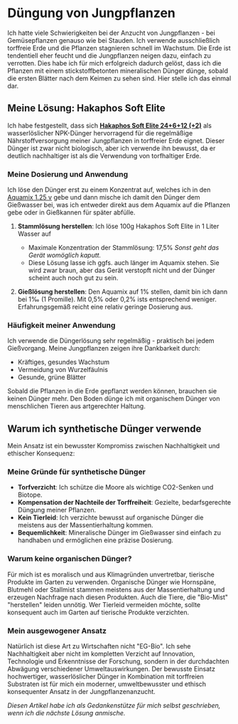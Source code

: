 
# Düngung von Jungpflanzen

Ich hatte viele Schwierigkeiten bei der Anzucht von Jungpflanzen - bei
Gemüsepflanzen genauso wie bei Stauden. Ich verwende ausschließlich torffreie
Erde und die Pflanzen stagnieren schnell im Wachstum. Die Erde ist tendentiell
eher feucht und die Jungpflanzen neigen dazu, einfach zu verrotten. Dies habe
ich für mich erfolgreich dadurch gelöst, dass ich die Pflanzen mit einem
stickstoffbetonten mineralischen Dünger dünge, sobald die ersten Blätter nach
dem Keimen zu sehen sind. Hier stelle ich das einmal dar.

## Meine Lösung: Hakaphos Soft Elite

Ich habe festgestellt, dass sich <a href={anwendungshinweiseHakaphosUrl}>**Hakaphos Soft Elite 24+6+12 (+2)**</a>
als wasserlöslicher NPK-Dünger hervorragend für die regelmäßige
Nährstoffversorgung meiner Jungpflanzen in torffreier Erde eignet. Dieser Dünger
ist zwar nicht biologisch, aber ich verwende ihn bewusst, da er deutlich
nachhaltiger ist als die Verwendung von torfhaltiger Erde.

### Meine Dosierung und Anwendung

Ich löse den Dünger erst zu einem Konzentrat auf, welches ich in den
[Aquamix 1.25 v](https://www.birchmeier.com/de/content/produkte/aquamix-1-25-v/index.php)
gebe und dann mische ich damit den Dünger dem Gießwasser bei, was ich entweder
direkt aus dem Aquamix auf die Pflanzen gebe oder in Gießkannen für später
abfülle.

1. **Stammlösung herstellen**: Ich löse 100g Hakaphos Soft Elite in 1 Liter
   Wasser auf

   - Maximale Konzentration der Stammlösung: 17,5% _Sonst geht das Gerät
     womöglich kaputt._
   - Diese Lösung lasse ich ggfs. auch länger im Aquamix stehen. Sie wird zwar
     braun, aber das Gerät verstopft nicht und der Dünger scheint auch noch gut
     zu sein.

2. **Gießlösung herstellen**: Den Aquamix auf 1% stellen, damit bin ich dann bei
   1‰ (1 Promille). Mit 0,5% oder 0,2% ists entsprechend weniger.
   Erfahrungsgemäß reicht eine relativ geringe Dosierung aus.

### Häufigkeit meiner Anwendung

Ich verwende die Düngerlösung sehr regelmäßig - praktisch bei jedem Gießvorgang.
Meine Jungpflanzen zeigen ihre Dankbarkeit durch:

- Kräftiges, gesundes Wachstum
- Vermeidung von Wurzelfäulnis
- Gesunde, grüne Blätter

Sobald die Pflanzen in die Erde gepflanzt werden können, brauchen sie keinen
Dünger mehr. Den Boden dünge ich mit organischem Dünger von menschlichen Tieren
aus artgerechter Haltung.

## Warum ich synthetische Dünger verwende

Mein Ansatz ist ein bewusster Kompromiss zwischen Nachhaltigkeit und ethischer
Konsequenz:

### Meine Gründe für synthetische Dünger

- **Torfverzicht**: Ich schütze die Moore als wichtige CO2-Senken und Biotope.
- **Kompensation der Nachteile der Torffreiheit**: Gezielte, bedarfsgerechte
  Düngung meiner Pflanzen.
- **Kein Tierleid**: Ich verzichte bewusst auf organische Dünger die meistens
  aus der Massentierhaltung kommen.
- **Bequemlichkeit**: Mineralische Dünger im Gießwasser sind einfach zu
  handhaben und ermöglichen eine präzise Dosierung.

### Warum keine organischen Dünger?

Für mich ist es moralisch und aus Klimagründen unvertretbar, tierische Produkte
im Garten zu verwenden. Organische Dünger wie Hornspäne, Blutmehl oder Stallmist
stammen meistens aus der Massentierhaltung und erzeugen Nachfrage nach diesen
Produkten. Auch die Tiere, die "Bio-Mist" "herstellen" leiden unnötig. Wer
Tierleid vermeiden möchte, sollte konsequent auch im Garten auf tierische
Produkte verzichten.

### Mein ausgewogener Ansatz

Natürlich ist diese Art zu Wirtschaften nicht "EG-Bio". Ich sehe Nachhaltigkeit
aber nicht im kompletten Verzicht auf Innovation, Technologie und Erkenntnisse
der Forschung, sondern in der durchdachten Abwägung verschiedener
Umweltauswirkungen. Der bewusste Einsatz hochwertiger, wasserlöslicher Dünger in
Kombination mit torffreien Substraten ist für mich ein moderner, umweltbewusster
und ethisch konsequenter Ansatz in der Jungpflanzenanzucht.

_Diesen Artikel habe ich als Gedankenstütze für mich selbst geschrieben, wenn
ich die nächste Lösung anmische._
